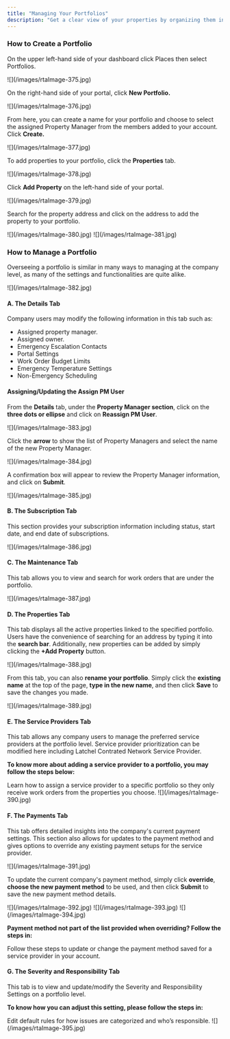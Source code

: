 ```yaml
---
title: "Managing Your Portfolios"
description: "Get a clear view of your properties by organizing them into portfolios. This guide shows you how to create, edit, and manage portfolios to streamline oversight and reporting across your account."
---
```


### **How to Create a Portfolio**

On the upper left-hand side of your dashboard click Places then select Portfolios.

<Frame>
  ![](/images/rtaImage-375.jpg)
</Frame>

On the right-hand side of your portal, click **New Portfolio.**

<Frame>
  ![](/images/rtaImage-376.jpg)
</Frame>

From here, you can create a name for your portfolio and choose to select the assigned Property Manager from the members added to your account. Click **Create.**

<Frame>
  ![](/images/rtaImage-377.jpg)
</Frame>

To add properties to your portfolio, click the **Properties** tab.

<Frame>
  ![](/images/rtaImage-378.jpg)
</Frame>

Click **Add Property** on the left-hand side of your portal.

<Frame>
  ![](/images/rtaImage-379.jpg)
</Frame>

Search for the property address and click on the address to add the property to your portfolio.

<Frame>
  ![](/images/rtaImage-380.jpg)
</Frame>

<Frame>
  ![](/images/rtaImage-381.jpg)
</Frame>

### **How to Manage a Portfolio**

Overseeing a portfolio is similar in many ways to managing at the company level, as many of the settings and functionalities are quite alike.

<Frame>
  ![](/images/rtaImage-382.jpg)
</Frame>

#### **A. The Details Tab**

Company users may modify the following information in this tab such as:

- Assigned property manager.
- Assigned owner. 
- Emergency Escalation Contacts
- Portal Settings
- Work Order Budget Limits
- Emergency Temperature Settings
- Non-Emergency Scheduling

#### **Assigning/Updating the Assign PM User**

From the **Details** tab, under the **Property Manager section**, click on the **three dots or ellipse** and click on **Reassign PM User**.

<Frame>
  ![](/images/rtaImage-383.jpg)
</Frame>

Click the **arrow** to show the list of Property Managers and select the name of the new Property Manager. 

<Frame>
  ![](/images/rtaImage-384.jpg)
</Frame>

A confirmation box will appear to review the Property Manager information, and click on **Submit**.

<Frame>
  ![](/images/rtaImage-385.jpg)
</Frame>

#### **B. The Subscription Tab**

This section provides your subscription information including status, start date, and end date of subscriptions. 

<Frame>
  ![](/images/rtaImage-386.jpg)
</Frame>

#### **C. The Maintenance Tab**

This tab allows you to view and search for work orders that are under the portfolio. 

<Frame>
  ![](/images/rtaImage-387.jpg)
</Frame>

#### **D. The Properties Tab**

This tab displays all the active properties linked to the specified portfolio. Users have the convenience of searching for an address by typing it into the **search bar**. Additionally, new properties can be added by simply clicking the **\+Add Property** button.

<Frame>
  ![](/images/rtaImage-388.jpg)
</Frame>

From this tab, you can also **rename your portfolio**. Simply click the **existing name** at the top of the page, **type in the new name**, and then click **Save** to save the changes you made.

<Frame>
  ![](/images/rtaImage-389.jpg)
</Frame>

#### **E. The Service Providers Tab**

This tab allows any company users to manage the preferred service providers at the portfolio level. Service provider prioritization can be modified here including Latchel Contrated Network Service Provider.

**To know more about adding a service provider to a portfolio, you may follow the steps below:**

<Card title="How to Add a Service Provider to a Portfolio" icon="house-person-return" iconType="duotone" href="/s/topic/0TO5e000000h9wqGAA/How-to-Add-a-Service-Provider-to-a-Portfolio">
  Learn how to assign a service provider to a specific portfolio so they only receive work orders from the properties you choose.
</Card>

<Frame>
  ![](/images/rtaImage-390.jpg)
</Frame>

#### **F. The Payments Tab**

This tab offers detailed insights into the company's current payment settings. This section also allows for updates to the payment method and gives options to override any existing payment setups for the service provider.

<Frame>
  ![](/images/rtaImage-391.jpg)
</Frame>

To update the current company's payment method, simply click **override**, **choose the new payment method** to be used, and then click **Submit** to save the new payment method details.

<Frame>
  ![](/images/rtaImage-392.jpg)
</Frame>

<Frame>
  ![](/images/rtaImage-393.jpg)
</Frame>

<Frame>
  ![](/images/rtaImage-394.jpg)
</Frame>

**Payment method not part of the list provided when overriding? Follow the steps in:**

<Card title="How to Update the Service Provider Method on File" icon="credit-card" iconType="duotone" href="/s/topic/0TO5e000000h9wqGAA/How-to-Update-the-Service-Provider-Payment-Method-on-File">
  Follow these steps to update or change the payment method saved for a service provider in your account.
</Card>

#### **G. The Severity and Responsibility Tab**

This tab is to view and update/modify the Severity and Responsibility Settings on a portfolio level. 

**To know how you can adjust this setting, please follow the steps in:**

<Card title="Managing Severity and Responsibility Setting." icon="route-highway" iconType="duotone" href="/s/topic/0TO5e000000h9wqGAA/Managing-Severity-and-Responsibility-Settings">
  Edit default rules for how issues are categorized and who’s responsible.
</Card>

<Frame>
  ![](/images/rtaImage-395.jpg)
</Frame>